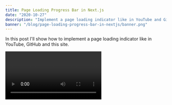 ```yaml
---
title: Page Loading Progress Bar in Next.js
date: "2020-10-27"
description: "Implement a page loading indicator like in YouTube and GitHub in Next.js"
banner: "/blog/page-loading-progress-bar-in-nextjs/banner.png"
---
```


In this post I'll show how to implement a page loading indicator like in YouTube, GitHub and this site.

<Video name="example" width={600} height={504} title="Loading Example" />

<SpecialBlock
  type="info"
  markdown={`The example above is running with the cache disabled and the "Slow 3G" preset.`}
/>

To get started, install the `@badrap/bar-of-progress` dependency.

```shell
yarn add @badrap/bar-of-progress
```

Then create the `_app.js` file in `pages` if you haven't done so already.

```jsx:pages/_app.js
const MyApp = ({ Component, pageProps }) => {
  return <Component {...pageProps} />;
};

export default MyApp;
```

Next import the `bar-of-progress` dependency into `_app.js` and declare a new progress bar.

```jsx:pages/_app.js {1,3-8}
import ProgressBar from "@badrap/bar-of-progress";

const progress = new ProgressBar({
  size: 2,
  color: "#38a169",
  className: "bar-of-progress",
  delay: 100,
});

const MyApp = ({ Component, pageProps }) => {
  return <Component {...pageProps} />;
};

export default MyApp;
```

We'll be using the [Next.js Router's](https://nextjs.org/docs/api-reference/next/router "next/router") [events](https://nextjs.org/docs/api-reference/next/router#routerevents "router.events") to control the progress bar.

```jsx:pages/_app.js {2,11-13}
import ProgressBar from "@badrap/bar-of-progress";
import Router from "next/router";

const progress = new ProgressBar({
  size: 2,
  color: "#38a169",
  className: "bar-of-progress",
  delay: 100,
});

Router.events.on("routeChangeStart", progress.start);
Router.events.on("routeChangeComplete", progress.finish);
Router.events.on("routeChangeError", progress.finish);

const MyApp = ({ Component, pageProps }) => {
  return <Component {...pageProps} />;
};

export default MyApp;
```

If all goes well, you should be seeing a progress bar on the top of your site while transitioning between pages.

Sometimes the progress bar might be hidden behind another element, as was the case in this site.

To solve it all you have to do is increase the `z-index` of the progress bar in your css.

```css
.bar-of-progress {
  z-index: 50;
}
```

The class name is the `className` property we gave when declaring the progress bar.

```jsx {4}
const progress = new ProgressBar({
  size: 2,
  color: "#38a169",
  className: "bar-of-progress",
  delay: 100,
});
```
